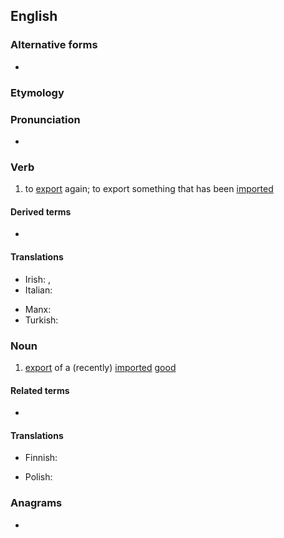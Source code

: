 ==English==

===Alternative forms===
* {{l|en|re-export}}

===Etymology===
{{prefix|en|re|export}}

===Pronunciation===
* {{rhymes|en|ɔː(ɹ)t}}

===Verb===
{{en-verb}}

# to [[export]] again; to export something that has been [[import]]ed

====Derived terms====
* {{l|en|reexportation}}

====Translations====
{{trans-top|to export again}}
* Irish: {{t|ga|athonnmhairigh}}, {{t|ga|atheaspórtáil}}
* Italian: {{t|it|riesportare}}
{{trans-mid}}
* Manx: {{t|gv|aa-assphurtee}}
* Turkish: {{t+|tr|reeksport}}
{{trans-bottom}}

===Noun===
{{en-noun}}

# {{lb|en|economics}} [[export]] of a (recently) [[import]]ed [[good]] {{qualifier|often not or hardly reworked}}

====Related terms====
* {{l|en|reexportation}}

====Translations====
{{trans-top|export of an imported good}}
* Finnish: {{t|fi|jälleenvienti}}
{{trans-mid}}
* Polish: {{t+|pl|reeksport|m}}
{{trans-bottom}}

===Anagrams===
* {{anagrams|en|a=eeoprrtx|exporter}}